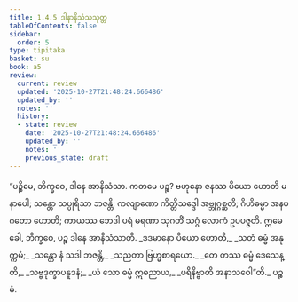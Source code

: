 ```yaml
---
title: 1.4.5 ဒါနာနိသံသသုတ္တ
tableOfContents: false
sidebar:
  order: 5
type: tipitaka
basket: su
book: a5
review:
  current: review
  updated: '2025-10-27T21:48:24.666486'
  updated_by: ''
  notes: ''
  history:
  - state: review
    date: '2025-10-27T21:48:24.666486'
    updated_by: ''
    notes: ''
    previous_state: draft
---
```



<ReviewStatus review={frontmatter.review} showDetails={true} />

<HypothesisAnnotation frontmatter={frontmatter} />

<DynamicBreadcrumb />

<Division number="35" book="a5" e="ch" v="16" p="34">

<Paragraph number="183" book="a5">
“ပဉ္စိမေ, ဘိက္ခဝေ, ဒါနေ အာနိသံသာ. ကတမေ ပဉ္စ? ဗဟုနော ဇနဿ ပိယော ဟောတိ မနာပေါ; သန္တော သပ္ပုရိသာ ဘဇန္တိ; ကလျာဏော ကိတ္တိသဒ္ဒေါ အဗ္ဘုဂ္ဂစ္ဆတိ; ဂိဟိဓမ္မာ အနပဂတော ဟောတိ; ကာယဿ ဘေဒါ ပရံ မရဏာ သုဂတိံ သဂ္ဂံ လောကံ ဥပပဇ္ဇတိ. ဣမေ ခေါ, ဘိက္ခဝေ, ပဉ္စ ဒါနေ အာနိသံသာတိ.
</Paragraph>

<Paragraph number="184" type="verses" book="a5">
_ဒဒမာနော ပိယော ဟောတိ,_  
_သတံ ဓမ္မံ အနုက္ကမံ;_  
_သန္တော နံ သဒါ ဘဇန္တိ,_  
_သညတာ ဗြဟ္မစာရယော._  

</Paragraph>

<Paragraph number="185" type="verses" book="a5">
_တေ တဿ ဓမ္မံ ဒေသေန္တိ,_  
_သဗ္ဗဒုက္ခာပနူဒနံ;_  
_ယံ သော ဓမ္မံ ဣဓညာယ,_  
_ပရိနိဗ္ဗာတိ အနာသဝေါ”တိ._  


</Paragraph>
</Division>

<Paragraph number="186" type="center" book="a5">
ပဉ္စမံ.
</Paragraph>